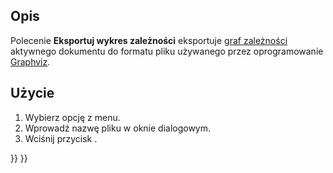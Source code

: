 <languages/>

{{Docnav/pl
|[[Std_DependencyGraph/pl|Graf zależności]]
|[[Std_ProjectUtil/pl|Narzędzie dokumentu]]
|[[Std_Tools_Menu/pl|Std: Menu Przybory]]
|IconL=Std_DependencyGraph.svg
|IconR=Std_ProjectUtil.svg
|IconC=Freecad.svg
}}

{{GuiCommand/pl
|Name=Std ExportDependencyGraph
|Name/pl=Std: Eksportuj wykres zależności
|MenuLocation=Przybory → Eksportuj wykres zależności...
|Workbenches=Wszystkie
|Version=0.21
|SeeAlso=[[Std_DependencyGraph/pl|Graf zależności]]
}}

<span id="Description"></span>
==Opis==

Polecenie '''Eksportuj wykres zależności''' eksportuje [[Std_DependencyGraph/pl|graf zależności]] aktywnego dokumentu do formatu pliku {{FileName|*.gv}} używanego przez oprogramowanie [https://graphviz.org/ Graphviz].

<span id="Usage"></span>
==Użycie==

# Wybierz opcję {{MenuCommand|Przybory → Eksportuj wykres zależności...}} z menu.
# Wprowadź nazwę pliku w oknie dialogowym.
# Wciśnij przycisk {{Button|Zapisz}}.


{{Docnav/pl
|[[Std_DependencyGraph/pl|Graf zależności]]
|[[Std_ProjectUtil/pl|Narzędzie dokumentu]]
|[[Std_Tools_Menu/pl|Std: Menu Przybory]]
|IconL=Std_DependencyGraph.svg
|IconR=Std_ProjectUtil.svg
|IconC=Freecad.svg
}}

{{Std_Base_navi{{#translation:}}}}
{{Userdocnavi{{#translation:}}}}